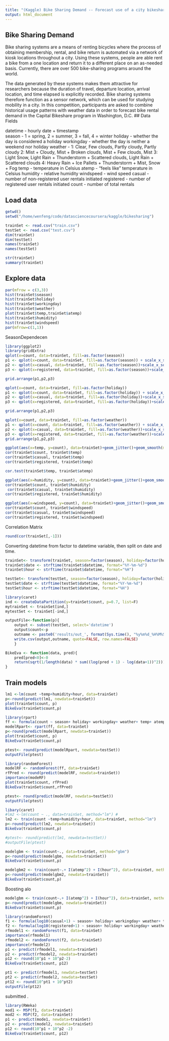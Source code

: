 ```yaml
---
title: "(Kaggle) Bike Sharing Demand -- Forecast use of a city bikeshare system"
output: html_document
---
```

## Bike Sharing Demand

Bike sharing systems are a means of renting bicycles where the process of obtaining membership, rental, and bike return is automated via a network of kiosk locations throughout a city. Using these systems, people are able rent a bike from a one location and return it to a different place on an as-needed basis. Currently, there are over 500 bike-sharing programs around the world.

The data generated by these systems makes them attractive for researchers because the duration of travel, departure location, arrival location, and time elapsed is explicitly recorded. Bike sharing systems therefore function as a sensor network, which can be used for studying mobility in a city. In this competition, participants are asked to combine historical usage patterns with weather data in order to forecast bike rental demand in the Capital Bikeshare program in Washington, D.C.
## Data Fields

datetime - hourly date + timestamp  
season -  1 = spring, 2 = summer, 3 = fall, 4 = winter 
holiday - whether the day is considered a holiday
workingday - whether the day is neither a weekend nor holiday
weather - 1: Clear, Few clouds, Partly cloudy, Partly cloudy 
2: Mist + Cloudy, Mist + Broken clouds, Mist + Few clouds, Mist 
3: Light Snow, Light Rain + Thunderstorm + Scattered clouds, Light Rain + Scattered clouds 
4: Heavy Rain + Ice Pallets + Thunderstorm + Mist, Snow + Fog 
temp - temperature in Celsius
atemp - "feels like" temperature in Celsius
humidity - relative humidity
windspeed - wind speed
casual - number of non-registered user rentals initiated
registered - number of registered user rentals initiated
count - number of total rentals

## Load data
```r
getwd()
setwd("/home/wenfeng/code/datasciencecoursera/kaggle/bikesharing")
```

```r
trainSet <- read.csv("train.csv")
testSet <- read.csv("test.csv")
dim(trainSet)
dim(testSet)
names(trainSet)
names(testSet)
```

```r
str(trainSet)
summary(trainSet)
```



## Explore data
```r
par(mfrow = c(3,3))
hist(trainSet$season)
hist(trainSet$holiday)
hist(trainSet$workingday)
hist(trainSet$weather)
plot(trainSet$temp,trainSet$atemp)
hist(trainSet$humidity)
hist(trainSet$windspeed)
par(mfrow=c(1,1))
```

SeasonDependecen
```r
library(ggplot2)
library(gridExtra)
qplot(x=count, data=trainSet, fill=as.factor(season))
p1 <- qplot(x=count, data=trainSet, fill=as.factor(season)) + scale_x_sqrt()
p2 <- qplot(x=casual, data=trainSet, fill=as.factor(season))+scale_x_sqrt()
p3 <- qplot(x=registered, data=trainSet, fill=as.factor(season))+scale_x_sqrt()

grid.arrange(p1,p2,p3)
```


```r
qplot(x=count, data=trainSet, fill=as.factor(holiday))
p1 <- qplot(x=count, data=trainSet, fill=as.factor(holiday)) + scale_x_sqrt()
p2 <- qplot(x=casual, data=trainSet, fill=as.factor(holiday))+scale_x_sqrt()
p3 <- qplot(x=registered, data=trainSet, fill=as.factor(holiday))+scale_x_sqrt()

grid.arrange(p1,p2,p3)
```


```r
qplot(x=count, data=trainSet, fill=as.factor(weather))
p1 <- qplot(x=count, data=trainSet, fill=as.factor(weather)) + scale_x_sqrt()
p2 <- qplot(x=casual, data=trainSet, fill=as.factor(weather))+scale_x_sqrt()
p3 <- qplot(x=registered, data=trainSet, fill=as.factor(weather))+scale_x_sqrt()
grid.arrange(p1,p2,p3)
```


```r
ggplot(aes(x=temp, y=count), data=trainSet)+geom_jitter()+geom_smooth(method="lm", color="blue")
cor(trainSet$count, trainSet$temp)
cor(trainSet$casual, trainSet$temp)
cor(trainSet$registered, trainSet$temp)
```

```r
cor.test(trainSet$temp, trainSet$atemp)
```


```r
ggplot(aes(x=humidity, y=count), data=trainSet)+geom_jitter()+geom_smooth(method="lm", color="blue")
cor(trainSet$count, trainSet$humidity)
 cor(trainSet$casual, trainSet$humidity)
cor(trainSet$registered, trainSet$humidity)
```


```r
ggplot(aes(x=windspeed, y=count), data=trainSet)+geom_jitter()+geom_smooth(method="lm", color="blue")
cor(trainSet$count, trainSet$windspeed)
cor(trainSet$casual, trainSet$windspeed)
cor(trainSet$registered, trainSet$windspeed)
```

Correlation Matrix
```r
round(cor(trainSet[,-1]))
```
 
 Converting datetime from factor to datetime variable, then split on date and time.

```r
trainSet<- transform(trainSet, season=factor(season), holiday=factor(holiday), workingday=factor(workingday), weather=factor(weather))
trainSet$date <- strftime(trainSet$datetime, format="%Y-%m-%d")
trainSet$hour <- strftime(trainSet$datetime, format="%H")

testSet<- transform(testSet, season=factor(season), holiday=factor(holiday), workingday=factor(workingday), weather=factor(weather))
testSet$date <- strftime(testSet$datetime, format="%Y-%m-%d")
testSet$hour <- strftime(testSet$datetime, format="%H")

```

```r
library(caret)
ind <- createDataPartition(y=trainSet$count, p=0.7, list=F)
mytrainSet <- trainSet[ind,]
mytestSet <- trainSet[-ind,]

```

```r
outputFile<-function(p){
    output <- subset(testSet, select='datetime')
    output$count<-p
    outname <- paste0('results/out_', format(Sys.time(), "%y%m%d_%H%M%S"),".csv")
    write.csv(output,outname, quote=FALSE, row.names=FALSE)
    }

BikeEva <- function(data, pred){
    pred[pred<0]<-0
    return(sqrt(1/length(data) * sum((log(pred + 1) - log(data+1))^2)))
}
```
## Train models
```r
lm1 <-lm(count ~temp+humidity+hour, data=trainSet)
p<-round(predict(lm1, newdata=trainSet))
plot(trainSet$count, p)
BikeEva(trainSet$count,p)
```


```r
library(rpart)
ff <- formula(count ~ season+ holiday+ workingday+ weather+ temp+ atemp+  humidity +windspeed + hour)
modelRpart<- rpart(ff, data=trainSet)
p<-round(predict(modelRpart, newdata=trainSet))
plot(trainSet$count, p)
BikeEva(trainSet$count,p)

ptest<- round(predict(modelRpart, newdata=testSet))
outputFile(ptest)
```

```r
library(randomForest)
modelRF <- randomForest(ff, data=trainSet)
rfPred <- round(predict(modelRF, newdata=trainSet))
importance(modeRF)
plot(trainSet$count, rfPred)
BikeEva(trainSet$count,rfPred)

ptest<- round(predict(modelRF, newdata=testSet))
outputFile(ptest)
```


```r
libary(caret)
#lm2 <-lm(count ~ ., data=trainSet, method="lm") #
lm2 <- train(count ~temp+humidity+hour, data=trainSet, method="lm")
p<-round(predict(lm2, newdata=trainSet))
BikeEva(trainSet$count,p)

#ptest<- round(predict(lm1, newdata=testSet))
#outputFile(ptest)
```

```r
modelgbm <- train(count~., data=trainSet, method="gbm")
p<-round(predict(modelgbm, newdata=trainSet))
BikeEva(trainSet$count,p)
```

```r
modelgbm2 <- train(count~.+ I(atemp^2) + I(hour^2), data=trainSet, method="gbm")
p<-round(predict(modelgbm2, newdata=trainSet))
BikeEva(trainSet$count,p)
```

Boosting alo
```r
modelgbm <- train(count~.+ I(atemp^2) + I(hour^2), data=trainSet, method="cubist")
p<-round(predict(modelgbm, newdata=trainSet))
BikeEva(trainSet$count,p)
```


```r
library(randomForest)
f1 <- formula(log10(casual+1) ~ season+ holiday+ workingday+ weather+ temp+ atemp+  humidity +windspeed + hour)
f2 <- formula(log10(registered+1) ~ season+ holiday+ workingday+ weather+ temp+ atemp+  humidity +windspeed + hour)
rfmodel1 <- randomForest(f1, data=trainSet)
importance(rfmodel1)
rfmodel2 <- randomForest(f2, data=trainSet)
importance(rfmodel2)
p1 <- predict(rfmodel1, newdata=trainSet)
p2 <- predict(rfmodel2, newdata=trainSet)
p12 <- round(10^p1 + 10^p2-2)
BikeEva(trainSet$count, p12)

pt1 <- predict(rfmodel1, newdata=testSet)
pt2 <- predict(rfmodel2, newdata=testSet)
pt12 <- round(10^pt1 + 10^pt2)
outputFile(pt12)

```
submitted .


```r
library(RWeka)
mod1 <- M5P(f1, data=trainSet)
mod2 <- M5P(f2, data=trainSet)
p1 <- predict(mode1, newdata=trainSet)
p2 <- predict(model2, newdata=trainSet)
p12 <- round(10^p1 + 10^p2 -2)
BikeEva(trainSet$count, p12)
```
